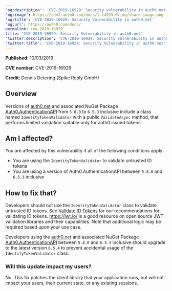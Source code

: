---
'og:description': 'CVE-2019-16929: Security vulnerability in auth0.net'
'og:image': https://cdn2.auth0.com/docs/1.14553.0/img/share-image.png
'og:title': 'CVE-2019-16929: Security Vulnerability in auth0.net'
'og:url': https://auth0.com/docs/
permalink: cve-2019-16929
title: 'CVE-2019-16929: Security Vulnerability in auth0.net'
'twitter:description': 'CVE-2019-16929: Security vulnerability in auth0.net'
'twitter:title': 'CVE-2019-16929: Security Vulnerability in auth0.net'
---
**Published**: 10/03/2019

**CVE number**: CVE-2019-16929

**Credit**: Dennis Detering (Spike Reply GmbH)

## Overview

Versions of [auth0.net](https://github.com/auth0/auth0.net) and associated NuGet Package [Auth0.AuthenticationAPI](https://www.nuget.org/packages/Auth0.AuthenticationApi/) from `5.8.0` to `6.5.3` inclusive include a class named `IdentityTokenValidator` with a public `ValidateAsync` method, that performs limited validation suitable only for auth0 issued tokens.

## Am I affected?

You are affected by this vulnerability if all of the following conditions apply:

* You are using the `IdentityTokenValidator` to validate untrusted <Tooltip tip="ID Token: Credential meant for the client itself, rather than for accessing a resource." cta="View Glossary" href="/docs/glossary?term=ID+tokens">ID tokens</Tooltip>
* You are using a version of Auth0.AuthenticationAPI between `5.8.0` and `6.5.3` inclusive

## How to fix that?

Developers should not use the `IdentityTokenValidator` class to validate untrusted ID tokens. See [Validate ID Tokens](/docs/secure/tokens/id-tokens/validate-id-tokens) for our recommendations for validating ID tokens. https://jwt.io/ is a good resource on open source <Tooltip tip="JSON Web Token (JWT): Standard ID Token format (and often Access Token format) used to represent claims securely between two parties." cta="View Glossary" href="/docs/glossary?term=JWT">JWT</Tooltip> validation libraries and their capabilities. Note that additional logic may be required based upon your use case.

Developers using the [auth0.net](https://github.com/auth0/auth0.net) and associated NuGet Package [Auth0.AuthenticationAPI](https://www.nuget.org/packages/Auth0.AuthenticationApi/) between `5.8.0` and `6.5.3` inclusive should upgrade to the latest version `6.5.4` to prevent accidental usage of the `IdentityTokenValidator` class.

### Will this update impact my users?

No. This fix patches the client library that your application runs, but will not impact your users, their current state, or any existing sessions.